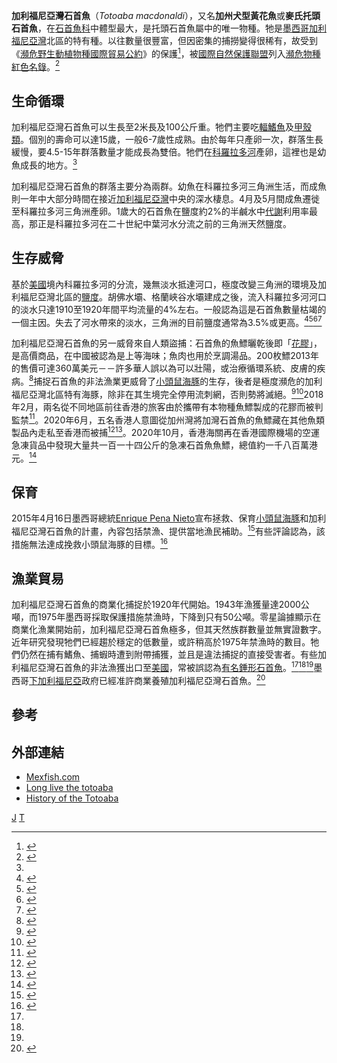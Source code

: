 {{Speciesbox
| taxon = Totoaba macdonaldi
| status = CR
| status_system = iucn3.1
| trend = unknown
| status_ref = <ref name=IUCN>{{IUCN2009|assessors=Contreras-Balderas, S. & Almada-Villela, P.|year=1996|title=Totoaba macdonaldi|id=22003|downloaded=2009-07-15}}</ref>
| binomial_authority = ([[Charles_Henry_Gilbert|Gilbert]], 1890)
}}

'''加利福尼亞灣石首魚'''（''Totoaba macdonaldi''），又名'''加州犬型黃花魚'''或'''麥氏托頭石首魚'''，在[[石首鱼|石首魚科]]中體型最大，是托頭石首魚屬中的唯一物種。牠是[[墨西哥|墨西哥]][[加利福尼亞灣|加利福尼亞灣]]北區的特有種。以往數量很豐富，但因密集的捕撈變得很稀有，故受到《[[瀕危野生動植物種國際貿易公約|瀕危野生動植物種國際貿易公約]]》的保護<ref>{{Cite web|url=http://www.fishbase.se/summary/Totoaba-macdonaldi.html|title=Totoaba macdonaldi summary page|accessdate=2017-03-02|work=FishBase|language=en|archive-date=2017-03-02|archive-url=https://web.archive.org/web/20170302194401/http://www.fishbase.se/summary/Totoaba-macdonaldi.html|dead-url=no}}</ref>，被[[國際自然保護聯盟|國際自然保護聯盟]]列入[[國際自然保護聯盟瀕危物種紅色名錄|瀕危物種紅色名錄]]。<ref name=":0">{{Cite web|url=http://www.iucnredlist.org/details/22003/0|title=Totoaba macdonaldi (Drum, Totoaba)|accessdate=2017-03-02|work=www.iucnredlist.org|archive-date=2017-03-03|archive-url=https://web.archive.org/web/20170303042943/http://www.iucnredlist.org/details/22003/0|dead-url=no}}</ref>

== 生命循環 ==
加利福尼亞灣石首魚可以生長至2米長及100公斤重。牠們主要吃[[輻鰭魚|輻鰭魚]]及[[甲殼類|甲殼類]]。個別的壽命可以達15歲，一般6-7歲性成熟。由於每年只產卵一次，群落生長緩慢，要4.5-15年群落數量才能成長為雙倍。牠們在[[科羅拉多河|科羅拉多河]]{{link-en|科羅拉多河三角洲 |Colorado River Delta|三角洲}}產卵，這裡也是幼魚成長的地方。<ref name=":0" />

加利福尼亞灣石首魚的群落主要分為兩群。幼魚在科羅拉多河三角洲生活，而成魚則一年中大部分時間在接近[[加利福尼亞灣|加利福尼亞灣]]中央的深水棲息。4月及5月間成魚遷徙至科羅拉多河三角洲產卵。1歲大的石首魚在鹽度約2%的半鹹水中[[代謝|代謝]]利用率最高，那正是科羅拉多河在二十世紀中葉河水分流之前的三角洲天然鹽度。

== 生存威脅 ==
基於[[美國|美國]]境內科羅拉多河的分流，幾無淡水抵達河口，極度改變三角洲的環境及加利福尼亞灣北區的[[鹽度|鹽度]]。胡佛水壩、格蘭峽谷水壩建成之後，流入科羅拉多河河口的淡水只達1910至1920年間平均流量的4%左右。一般認為這是石首魚數量枯竭的一個主因。失去了河水帶來的淡水，三角洲的目前鹽度通常為3.5%或更高。<ref name="sdcc">{{Cite web|author=Sonoran Desert Coastal Conservation|url=http://www.sonorandesertconservation.org/totoaba.html|title=Totoaba|accessdate=2009-07-15|archive-date=2009-01-07|archive-url=https://web.archive.org/web/20090107020524/http://www.sonorandesertconservation.org/totoaba.html|dead-url=no}}</ref><ref>{{Cite web|url=http://www.sciencedaily.com/releases/2004/06/040614081436.htm|author=ScienceDaily|title=Earstones Tell Fishes' Tale in Colorado River Estuary|date=2004-06-15|accessdate=2009-07-15|archive-date=2008-12-26|archive-url=https://web.archive.org/web/20081226234222/http://www.sciencedaily.com/releases/2004/06/040614081436.htm|dead-url=no}}</ref><ref name="annex">{{Cite web |url=http://www.cites.org/common/com/AC/17/E17i-06.doc |title=Review of CITES Appendixes Based on Resolution Conf. 9.24 (Rev.) ''Totoaba macdonaldi'' (Mexican seabass) |accessdate=2009-07-15 |author=Scientific Authority CITES Mexico |deadurl=yes |archiveurl=https://web.archive.org/web/20070927191658/http://www.cites.org/common/com/AC/17/E17i-06.doc |archivedate=2007-09-27 }}</ref><ref name="mba">{{Cite web |url=http://www.mbayaq.org/cr/SeafoodWatch/web/sfw_factsheet.aspx?gid=21 |author=Monterey Bay Aquarium |work=Seafood Watch |title=Totoaba |accessdate=2009-07-15 |deadurl=yes |archiveurl=https://web.archive.org/web/20070811060134/http://www.mbayaq.org/cr/SeafoodWatch/web/sfw_factsheet.aspx?gid=21 |archivedate=2007-08-11 }}</ref>

加利福尼亞灣石首魚的另一威脅來自人類盜捕：石首魚的魚鰾曬乾後即「[[花膠|花膠]]」，是高價商品，在中國被認為是上等海味；魚肉也用於烹調湯品。200枚鰾2013年的售價可達360萬美元－－許多華人誤以為可以壯陽，或治療循環系統、皮膚的疾病。<ref>{{Cite news|url=http://www.nbcsandiego.com/news/local/Totoaba-Smuggling-San-Diego-Fish-Bladder-Factory-Uncovered-Calexico--204570681.html#ixzz2RYWZ9VDD|title=Multi-Million Dollar Fish Bladder Factory Uncovered in Calexico: In the last two months, the U.S. Attorney’s Office has charged seven people with Totoaba smuggling|last=Stickney|first=R.|date=April 25, 2013|work=NBC San Diego|accessdate=March 1, 2017|archive-date=2017-02-24|archive-url=https://web.archive.org/web/20170224211903/http://www.nbcsandiego.com/news/local/Totoaba-Smuggling-San-Diego-Fish-Bladder-Factory-Uncovered-Calexico--204570681.html#ixzz2RYWZ9VDD|dead-url=no}}</ref>捕捉石首魚的非法漁業更威脅了[[小頭鼠海豚|小頭鼠海豚]]的生存，後者是極度瀕危的加利福尼亞灣北區特有海豚，除非在其生境完全停用流刺網，否則勢將滅絕。<ref>{{Cite journal|title=World’s most endangered marine mammal down to 30 individuals|author=Morell, Virginia|url=http://www.sciencemag.org/news/2017/02/world-s-most-endangered-marine-mammal-down-30-individuals|journal=Science|issue=Feb. 1, 2017|doi=10.1126/science.aal0692|others=|year=|volume=|page=|pmid=|access-date=2017-03-02|archive-date=2017-02-16|archive-url=https://web.archive.org/web/20170216185645/http://www.sciencemag.org/news/2017/02/world-s-most-endangered-marine-mammal-down-30-individuals|dead-url=no}}</ref><ref>{{Cite news|url=http://www.npr.org/sections/goatsandsoda/2016/02/09/466185043/chinese-taste-for-fish-bladder-threatens-tiny-porpoise-in-mexico|title=Chinese Taste For Fish Bladder Threatens Rare Porpoise In Mexico|newspaper=NPR.org|accessdate=2017-03-02|language=en|archive-date=2017-03-01|archive-url=https://web.archive.org/web/20170301151040/http://www.npr.org/sections/goatsandsoda/2016/02/09/466185043/chinese-taste-for-fish-bladder-threatens-tiny-porpoise-in-mexico|dead-url=no}}</ref>2018年2月，兩名從不同地區前往香港的旅客由於攜帶有本物種魚鰾製成的花膠而被判監禁<ref>{{cite news |url=http://news.rthk.hk/rthk/ch/component/k2/1379498-20180206.htm |title=兩旅客走私石首魚花膠　被判監禁 |date=2018-02-06 |access-date=2018-02-06 |publisher=[[RTHK|RTHK]] news |language=zh-hant |archive-date=2018-02-07 |archive-url=https://web.archive.org/web/20180207122925/http://news.rthk.hk/rthk/ch/component/k2/1379498-20180206.htm |dead-url=no }}</ref>。2020年6月，五名香港人意圖從加州灣將加灣石首魚的魚鰾藏在其他魚類製品內走私至香港而被捕<ref>{{cite news |url=https://www.facebook.com/watch/live/?v=3199191560112828&notif_id=1591431649693659&notif_t=live_video_explicit |title=【海關偵破二千五百萬元走私石首魚魚肚】現場直播 |publisher=[[香港電台|香港電台]]視像新聞 |date=2020-06-08 |access-date=2020-06-08 |language=zh-yue }}</ref><ref>{{cite news |url=https://news.rthk.hk/rthk/ch/component/k2/1530847-20200608.htm |title=海關檢160公斤石首魚魚肚　破走私瀕危物種案紀錄 |publisher=[[香港電台|香港電台]]中文新聞 |date=2020-06-08 |access-date=2020-06-08 |language=zh-hant |archive-date=2020-06-08 |archive-url=https://web.archive.org/web/20200608092252/https://news.rthk.hk/rthk/ch/component/k2/1530847-20200608.htm |dead-url=no }}</ref>。2020年10月，香港海關再在香港國際機場的空運急凍貨品中發現大量共一百一十四公斤的急凍石首魚魚鰾，總值約一千八百萬港元。<ref>{{Cite news|url=https://news.rthk.hk/rthk/ch/component/k2/1557637-20201031.htm|title=海關檢獲逾百公斤受管制魚類魚肚　涉及約1800萬元|author=RTHK|date=2020-10-31|work=|publisher=|accessdate=2020-10-31|language=|format=|archive-date=2020-10-31|archive-url=https://web.archive.org/web/20201031110427/https://news.rthk.hk/rthk/ch/component/k2/1557637-20201031.htm|dead-url=no}}</ref>

== 保育 ==
2015年4月16日墨西哥總統[[恩里克·培尼亚·涅托|Enrique Pena Nieto]]宣布拯救、保育[[小頭鼠海豚|小頭鼠海豚]]和加利福尼亞灣石首魚的計畫，內容包括禁漁、提供當地漁民補助。<ref>{{Cite news|url=http://archivo.eluniversal.com.mx/in-english/2015/us-supports-mexicos-efforts-to-save-the-vaquita-104396.html|title=U.S. supports Mexico's efforts to save the vaquita|last=México|first=El Universal, Compañia Periodística Nacional.|date=|work=|newspaper=El Universal|accessdate=2017-03-02|language=en|archive-date=2016-03-05|archive-url=https://web.archive.org/web/20160305134703/http://archivo.eluniversal.com.mx/in-english/2015/us-supports-mexicos-efforts-to-save-the-vaquita-104396.html|dead-url=no}}</ref>有些評論認為，該措施無法達成挽救小頭鼠海豚的目標。<ref>{{Cite news|url=https://www.nrdc.org/experts/zak-smith/week-whales-focus-call-ban-mexican-seafood-products-gets-louder-after-mexico|title=This Week in Whales Focus: The Call to Ban Mexican Seafood Products Gets Louder After Mexico Announces its Plan for Vaquita Extinction|newspaper=NRDC|accessdate=2017-03-02|language=en|archive-date=2017-03-03|archive-url=https://web.archive.org/web/20170303042835/https://www.nrdc.org/experts/zak-smith/week-whales-focus-call-ban-mexican-seafood-products-gets-louder-after-mexico|dead-url=no}}</ref>

== 漁業貿易 ==
加利福尼亞灣石首魚的商業化捕捉於1920年代開始。1943年漁獲量達2000公噸，而1975年墨西哥採取保護措施禁漁時，下降到只有50公噸。零星論據顯示在商業化漁業開始前，加利福尼亞灣石首魚極多，但其天然族群數量並無實證數字。近年研究發現牠們已經趨於穩定的低數量，或許稍高於1975年禁漁時的數目。牠們仍然在捕有鰭魚、捕蝦時遭到附帶捕獲，並且是違法捕捉的直接受害者。有些加利福尼亞灣石首魚的非法漁獲出口至[[美國|美國]]，常被誤認為[[有名锤形石首鱼|有名錘形石首魚]]。<ref name="sdcc" /><ref name="annex" /><ref name="mba" />墨西哥[[下加利福尼亞州|下加利福尼亞]]政府已經准許商業養殖加利福尼亞灣石首魚。<ref>{{Cite web|url=http://www.el-mexicano.com.mx/informacion/noticias/1/3/estatal/2010/10/31/434856/comercializaran-totoaba-criada-en-cautiverio.aspx|title=Comercializarán totoaba criada en cautiverio|accessdate=2017-03-02|author=|date=|last=MEXICANO|first=Bernardo PEÑUELAS ALARID / EL|work=www.el-mexicano.com.mx|publisher=|language=es|archive-url=https://web.archive.org/web/20160304134020/http://www.el-mexicano.com.mx/informacion/noticias/1/3/estatal/2010/10/31/434856/comercializaran-totoaba-criada-en-cautiverio.aspx|archive-date=2016-03-04|dead-url=yes}}</ref>

==參考==
{{reflist|2}}

==外部連結==
*[http://www.mexfish.com/fish/totoa/totoa.htm Mexfish.com]{{Wayback|url=http://www.mexfish.com/fish/totoa/totoa.htm |date=20090426065920 }}
*[http://www.sanfelipe.com.mx/articles_stories/Articles2002/Cecotti/totuava.html Long live the totoaba]{{Wayback|url=http://www.sanfelipe.com.mx/articles_stories/Articles2002/Cecotti/totuava.html |date=20090506140300 }}
*[http://www.mexfish.com/mexi/mexi/af051209/af051209.htm History of the Totoaba]{{Wayback|url=http://www.mexfish.com/mexi/mexi/af051209/af051209.htm |date=20080907034406 }}
{{Taxonbar|from=Q1756572}}

[[Category:托頭石首魚屬|J]]
[[Category:1890年描述的魚類|T]]